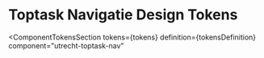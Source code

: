 
<Meta id="css-toptask-nav--design-tokens" title="CSS Component/Toptask Navigation/Design Tokens" />

# Toptask Navigatie Design Tokens

<ComponentTokensSection
  tokens={tokens}
  definition={tokensDefinition}
  component="utrecht-toptask-nav"
></ComponentTokensSection>
